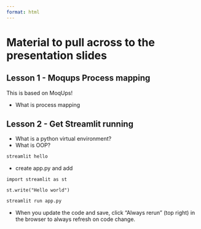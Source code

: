 ```yaml
---
format: html
---
```


# Material to pull across to the presentation slides

## Lesson 1 - Moqups Process mapping

This is based on MoqUps!

* What is process mapping

## Lesson 2 - Get Streamlit running

* What is a python virtual environment?
* What is OOP?

```.bash
streamlit hello
```

* create app.py and add

```.python
import streamlit as st

st.write("Hello world")
```

```.bash
streamlit run app.py
```

* When you update the code and save, click "Always rerun" (top right) in the browser to always refresh on code change.

```.python

```

```.bash

```